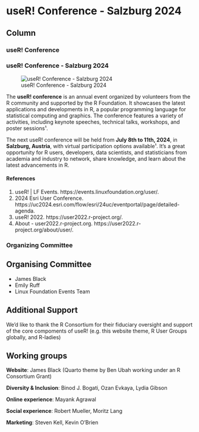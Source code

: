 useR! Conference - Salzburg 2024 {data-navmenu="Conferences"}
===========================================

Column {.tabset}
--------------------

### useR! Conference

<h3>useR! Conference - Salzburg 2024</h3>

![useR! Conference - Salzburg 2024](./Conferences/Resources/UseR-24-Event-LaunchAssets-v2_cfp-632x84.png)

<p>
The **useR! conference** is an annual event organized by volunteers from the R community and supported by the R Foundation. It showcases the latest applications and developments in R, a popular programming language for statistical computing and graphics. The conference features a variety of activities, including keynote speeches, technical talks, workshops, and poster sessions¹.
<p>
The next useR! conference will be held from **July 8th to 11th, 2024**, in **Salzburg, Austria**, with virtual participation options available¹. It's a great opportunity for R users, developers, data scientists, and statisticians from academia and industry to network, share knowledge, and learn about the latest advancements in R.

#### References

(1) useR! | LF Events. https://events.linuxfoundation.org/user/.
(2) 2024 Esri User Conference. https://uc2024.esri.com/flow/esri/24uc/eventportal/page/detailed-agenda.
(3) useR! 2022. https://user2022.r-project.org/.
(4) About - user2022.r-project.org. https://user2022.r-project.org/about/user/.

### Organizing Committee



<h2 data-anchor-id="organising-committee">Organising Committee</h2>
<ul>
<li>James Black</li>
<li>Emily Ruff</li>
<li>Linux Foundation Events Team</li>
</ul>

<h2 data-anchor-id="additional-support">Additional Support</h2>
<p>We’d like to thank the R Consortium for their fiduciary oversight and support of the core compoments of useR! (e.g.&nbsp;this website theme, R User Groups globally, and R-ladies)</p>

<h2 data-anchor-id="working-groups">Working groups</h2>
<p><strong>Website</strong>: James Black (Quarto theme by Ben Ubah working under an R Consortium Grant)</p>
<p><strong>Diversity &amp; Inclusion</strong>: Binod J. Bogati, Ozan Evkaya, Lydia Gibson</p>
<p><strong>Online experience</strong>: Mayank Agrawal</p>
<p><strong>Social experience</strong>: Robert Mueller, Moritz Lang</p>
<p><strong>Marketing</strong>: Steven Kell, Kevin O’Brien</p>
